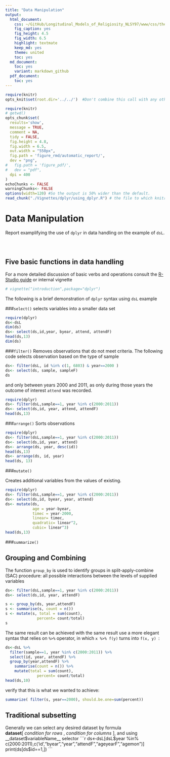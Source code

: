 ```yaml
---
title: "Data Manipulation"
output:
  html_document:
    css: ~/GitHub/Longitudinal_Models_of_Religiosity_NLSY97/www/css/thesis.css
    fig_caption: yes
    fig_height: 4.5
    fig_width: 6.5
    highlight: textmate
    keep_md: yes
    theme: united
    toc: yes
  md_document:
    toc: yes
    variant: markdown_github
  pdf_document:
    toc: yes
---
```


<!--  Set the working directory to the repository's base directory; this assumes the report is nested inside of only one directory.-->
```r
require(knitr)
opts_knit$set(root.dir='../../')  #Don't combine this call with any other chunk -especially one that uses file paths.

```

```r
require(knitr)
# getwd()
opts_chunk$set(
  results='show', 
  message = TRUE,
  comment = NA, 
  tidy = FALSE,
  fig.height = 4.8, 
  fig.width = 6.5, 
  out.width = "550px",
  fig.path = 'figure_rmd/automatic_report/',     
  dev = "png",
#   fig.path = 'figure_pdf/',     
#   dev = "pdf",
  dpi = 400
)
echoChunks <- FALSE
warningChunks<- FALSE
options(width=120) #So the output is 50% wider than the default.
read_chunk("./Vignettes/dplyr/using_dplyr.R") # the file to which knitr calls for the chunks
```

Data Manipulation
==============
Report examplifying the use of <code>dplyr</code> in data handling on the example of <code>dsL</code>.

<!-- Run this three chunks to get to the starting point -->
```r
```

```r
```

```r
```

## Five basic functions in data handling

For a more detailed discussion of basic verbs and operations consult the [R-Studio guide][1] or internal vignette
```r
# vignette("introduction",package="dplyr")
```

The following is a brief demonstration of <code>dplyr</code> syntax using <code>dsL</code> example  

###<code>select()</code> 
selects variables into a smaller data set
```r
require(dplyr)
ds<-dsL
dim(ds)
ds<- select(ds,id,year, byear, attend, attendF)
head(ds,13)
dim(ds)
```

###<code>filter()</code> 
Removes observations that do not meet criteria. The following code selects observation based on the type of sample    

```r
ds<- filter(dsL, id %in% c(1, 6803) & year==2000 )
ds<- select(ds, sample, sampleF)
ds
```
and only between years 2000 and 2011, as only during those years the outcome of interest <code>attend</code> was recorded. 
```r
require(dplyr)
ds<- filter(dsL,sample==1, year %in% c(2000:2011))
ds<- select(ds,id, year, attend, attendF)
head(ds,13)
```


###<code>arrange()</code> 
Sorts observations
```r
require(dplyr)
ds<- filter(dsL,sample==1, year %in% c(2000:2011))
ds<- select(ds,id, year, attend)
ds<- arrange(ds, year, desc(id))
head(ds,13)
ds<- arrange(ds, id, year)
head(ds, 13)
```


###<code>mutate()</code> 

Creates additional variables from the values of existing.
```r
require(dplyr)
ds<- filter(dsL,sample==1, year %in% c(2000:2011))
ds<- select(ds,id, byear, year, attend)
ds<- mutate(ds, 
            age = year-byear, 
            timec = year-2000,
            linear= timec,
            quadratic= linear^2,
            cubic= linear^3)
head(ds,13)
```

###<code>summarize()</code> 

## Grouping and Combining 
The function <code>group_by</code> is used to identify groups in split-apply-combine (SAC) procedure: all possible interactions between the levels of supplied variables
```r
ds<- filter(dsL,sample==1, year %in% c(2000:2011))
ds<- select(ds,id, year, attendF)

s <- group_by(ds, year,attendF)
s <- summarise(s, count = n())
s <- mutate(s, total = sum(count),
              percent= count/total)
s

```

The same result can be achieved with the same result use a more elegant syntax that relies on <code>%>%</code> operator, in which <code>x %>% f(y)</code> turns into <code>f(x, y) </code>:
```r

ds<-dsL %>%
  filter(sample==1, year %in% c(2000:2011)) %>%
  select(id, year, attendF) %>%
  group_by(year,attendF) %>%
    summarise(count = n()) %>%
    mutate(total = sum(count),
              percent= count/total)  
head(ds,10)    
```

verify that this is what we wanted to achieve:
```r
summarize( filter(s, year==2000), should.be.one=sum(percent))
```


## Traditional subsetting
Generally we can select any desired dataset by formula  
**dataset**[  _condition for rows_  ,  _condition for columns_  ], and using __dataset$variableName__ selector
```r
ds<-dsL[dsL$year %in% c(2000:2011),c('id',"byear","year","attendF","ageyearF","agemon")]
print(ds[ds$id==1,]) 
```

[1]:http://blog.rstudio.org/2014/01/17/introducing-dplyr/
